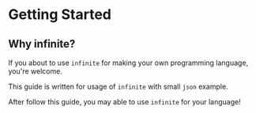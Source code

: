 # Getting Started

## Why infinite?

If you about to use `infinite` for making your own programming language, you're welcome.

This guide is written for usage of `infinite` with small `json` example.

After follow this guide, you may able to use `infinite` for your language!
